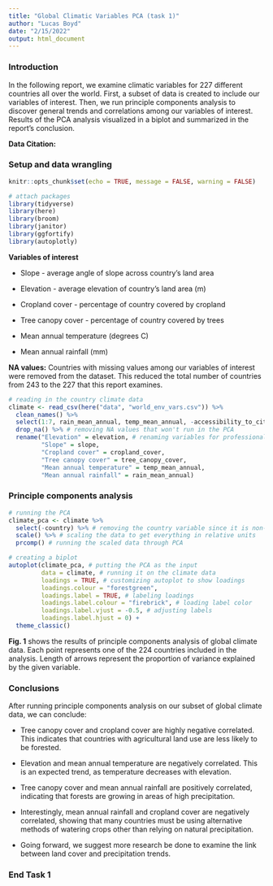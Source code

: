 ```yaml
---
title: "Global Climatic Variables PCA (task 1)"
author: "Lucas Boyd"
date: "2/15/2022"
output: html_document
---
```


### Introduction

In the following report, we examine climatic variables for 227 different countries all over the world. First, a subset of data is created to include our variables of interest. Then, we run principle components analysis to discover general trends and correlations among our variables of interest. Results of the PCA analysis visualized in a biplot and summarized in the report's conclusion.

**Data Citation:**

### Setup and data wrangling

```r
knitr::opts_chunk$set(echo = TRUE, message = FALSE, warning = FALSE)

# attach packages
library(tidyverse)
library(here)
library(broom)
library(janitor)
library(ggfortify)
library(autoplotly)

```

**Variables of interest**

-   Slope - average angle of slope across country's land area

-   Elevation - average elevation of country's land area (m)

-   Cropland cover - percentage of country covered by cropland

-   Tree canopy cover - percentage of country covered by trees

-   Mean annual temperature (degrees C)

-   Mean annual rainfall (mm)

**NA values:** Countries with missing values among our variables of interest were removed from the dataset. This reduced the total number of countries from 243 to the 227 that this report examines. 

```r
# reading in the country climate data
climate <- read_csv(here("data", "world_env_vars.csv")) %>% 
  clean_names() %>% 
  select(1:7, rain_mean_annual, temp_mean_annual, -accessibility_to_cities, -aspect) %>% # selecting for variables of interest to run in the PCA
  drop_na() %>% # removing NA values that won't run in the PCA
  rename("Elevation" = elevation, # renaming variables for professional display in biplot
         "Slope" = slope,
         "Cropland cover" = cropland_cover,
         "Tree canopy cover" = tree_canopy_cover,
         "Mean annual temperature" = temp_mean_annual,
         "Mean annual rainfall" = rain_mean_annual)

```

### Principle components analysis

```r
# running the PCA
climate_pca <- climate %>%
  select(-country) %>% # removing the country variable since it is non-numeric and won't run with PCA
  scale() %>% # scaling the data to get everything in relative units
  prcomp() # running the scaled data through PCA

```

```r
# creating a biplot
autoplot(climate_pca, # putting the PCA as the input
         data = climate, # running it on the climate data
         loadings = TRUE, # customizing autoplot to show loadings
         loadings.colour = "forestgreen",
         loadings.label = TRUE, # labeling loadings
         loadings.label.colour = "firebrick", # loading label color
         loadings.label.vjust = -0.5, # adjusting labels
         loadings.label.hjust = 0) +
  theme_classic()
```

**Fig. 1** shows the results of principle components analysis of global climate data. Each point represents one of the 224 countries included in the analysis. Length of arrows represent the proportion of variance explained by the given variable.

### Conclusions

After running principle components analysis on our subset of global climate data, we can conclude:

-   Tree canopy cover and cropland cover are highly negative correlated. This indicates that countries with agricultural land use are less likely to be forested.

-   Elevation and mean annual temperature are negatively correlated. This is an expected trend, as temperature decreases with elevation.

-   Tree canopy cover and mean annual rainfall are positively correlated, indicating that forests are growing in areas of high precipitation.

-   Interestingly, mean annual rainfall and cropland cover are negatively correlated, showing that many countries must be using alternative methods of watering crops other than relying on natural precipitation.

-   Going forward, we suggest more research be done to examine the link between land cover and precipitation trends. 

### End Task 1
